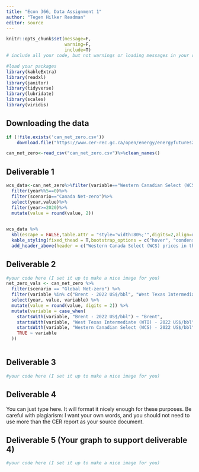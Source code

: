 ```yaml
---
title: "Econ 366, Data Assignment 1"
author: "Tegen Hilker Readman"
editor: source
---
```




```r
knitr::opts_chunk$set(message=F,
                      warning=F,
                      include=T)
# include all your code, but not warnings or loading messages in your output
```


```r
#load your packages
library(kableExtra)
library(readxl)
library(janitor)
library(tidyverse)
library(lubridate)
library(scales)
library(viridis)
```


## Downloading the data

```r
if (!file.exists('can_net_zero.csv'))
    download.file("https://www.cer-rec.gc.ca/open/energy/energyfutures2023/benchmark-prices-2023.csv",destfile =  'can_net_zero.csv',mode = "wb")

can_net_zero<-read_csv("can_net_zero.csv")%>%clean_names()
```
## Deliverable 1 

```r
wcs_data<-can_net_zero%>%filter(variable=="Western Canadian Select (WCS) - 2022 US$/bbl")%>%
  filter(year%%5==0)%>%
  filter(scenario=="Canada Net-zero")%>%
  select(year,value)%>%
  filter(year>=2020)%>%
  mutate(value = round(value, 2))

  
wcs_data %>%
  kbl(escape = FALSE,table.attr = "style='width:80%;'",digits=2,align=rep('c', 2)) %>%
  kable_styling(fixed_thead = T,bootstrap_options = c("hover", "condensed","responsive"),full_width = T)%>%
  add_header_above(header = c("Western Canada Select (WCS) prices in the Canada Net-Zero scenario of the Canadian Energy Regulator's Canada's Energy Future (2023) report"=2))
```
## Deliverable 2 


```r
#your code here (I set it up to make a nice image for you)
net_zero_vals <- can_net_zero %>%
  filter(scenario == "Global Net-zero") %>%
  filter(variable %in% c("Brent - 2022 US$/bbl", "West Texas Intermediate (WTI) - 2022 US$/bbl", "Western Canadian Select (WCS) - 2022 US$/bbl")) %>%
  select(year, value, variable) %>%
  mutate(value = round(value, digits = 2)) %>%
  mutate(variable = case_when(
    startsWith(variable, "Brent - 2022 US$/bbl") ~ "Brent",
    startsWith(variable, "West Texas Intermediate (WTI) - 2022 US$/bbl") ~ "West Texas Intermediate (WTI)",
    startsWith(variable, "Western Canadian Select (WCS) - 2022 US$/bbl") ~ "Western Canadian Select (WCS)",
    TRUE ~ variable
  ))



```

## Deliverable 3 


```r
#your code here (I set it up to make a nice image for you)


```



## Deliverable 4 

You can just type here. It will format it nicely enough for these purposes. Be careful with plagiarism: I want your own words, and you should not need to use more than the CER report as your source document.


## Deliverable 5 (Your graph to support deliverable 4)

```r
#your code here (I set it up to make a nice image for you)


```




